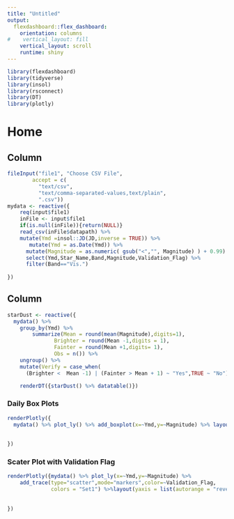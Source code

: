 ```yaml
---
title: "Untitled"
output: 
  flexdashboard::flex_dashboard:
    orientation: columns
#    vertical_layout: fill
    vertical_layout: scroll
    runtime: shiny
---
```


```r
library(flexdashboard)
library(tidyverse)
library(insol)
library(rsconnect)
library(DT)
library(plotly)
```
# Home

## Column {.sidebar}


```r
fileInput("file1", "Choose CSV File",
        accept = c(
          "text/csv",
          "text/comma-separated-values,text/plain",
          ".csv"))
mydata <- reactive({
    req(input$file1)
    inFile <- input$file1
    if(is.null(inFile)){return(NULL)}
    read_csv(inFile$datapath) %>% 
    mutate(Ymd =insol::JD(JD,inverse = TRUE)) %>%
       mutate(Ymd = as.Date(Ymd)) %>% 
      mutate(Magnitude = as.numeric( gsub("<","", Magnitude) ) + 0.99) %>%
      select(Ymd,Star_Name,Band,Magnitude,Validation_Flag) %>%
      filter(Band=="Vis.")
      
})   

```


## Column {data-width=750}

```r
starDust <- reactive({ 
  mydata() %>%
    group_by(Ymd) %>%
        summarize(Mean = round(mean(Magnitude),digits=1),
               Brighter = round(Mean -1,digits = 1),
               Fainter = round(Mean +1,digits= 1),
               Obs = n()) %>% 
    ungroup() %>% 
    mutate(Verify = case_when(
      (Brighter <  Mean -1) | (Fainter > Mean + 1) ~ "Yes",TRUE ~ "No")) })
  ```
  
  
```r
    renderDT({starDust() %>% datatable()})
```

### Daily Box Plots

```r
renderPlotly({
  mydata() %>% plot_ly() %>% add_boxplot(x=~Ymd,y=~Magnitude) %>% layout(yaxis = list(autorange = "reversed"))
    
    
})
```


### Scater Plot with Validation Flag

```r
renderPlotly({mydata() %>% plot_ly(x=~Ymd,y=~Magnitude) %>%
    add_trace(type="scatter",mode="markers",color=~Validation_Flag,
              colors = "Set1") %>%layout(yaxis = list(autorange = "reversed"))
            
    
})
```